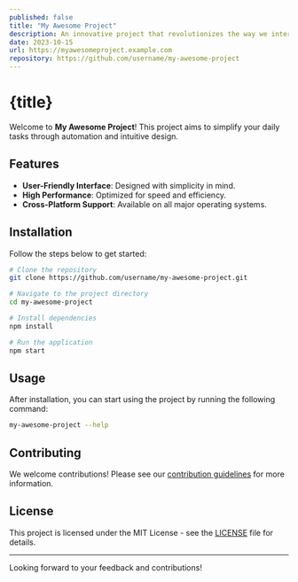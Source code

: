 ```yaml
---
published: false
title: "My Awesome Project"
description: An innovative project that revolutionizes the way we interact with technology.
date: 2023-10-15
url: https://myawesomeproject.example.com
repository: https://github.com/username/my-awesome-project
---
```



# {title}


Welcome to **My Awesome Project**! This project aims to simplify your daily tasks through automation and intuitive design.

## Features
- **User-Friendly Interface**: Designed with simplicity in mind.
- **High Performance**: Optimized for speed and efficiency.
- **Cross-Platform Support**: Available on all major operating systems.

## Installation

Follow the steps below to get started:

```bash
# Clone the repository
git clone https://github.com/username/my-awesome-project.git

# Navigate to the project directory
cd my-awesome-project

# Install dependencies
npm install

# Run the application
npm start
```

## Usage

After installation, you can start using the project by running the following command:

```bash
my-awesome-project --help
```

## Contributing

We welcome contributions! Please see our [contribution guidelines](https://github.com/username/my-awesome-project/blob/main/CONTRIBUTING.md) for more information.

## License

This project is licensed under the MIT License - see the [LICENSE](https://github.com/username/my-awesome-project/blob/main/LICENSE) file for details.

---

Looking forward to your feedback and contributions!
